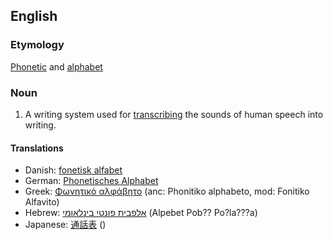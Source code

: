 ==English==
=== Etymology ===
[[Phonetic]] and [[alphabet]]

=== Noun ===
#A writing system used for [[transcribe|transcribing]] the sounds of human speech into writing.

==== Translations ====
*Danish: [[fonetisk alfabet]]
*German: [[Phonetisches Alphabet]]
*Greek: [[Φωνητικό αλφάβητο]] (anc: Phonitiko alphabeto, mod: Fonitiko Alfavito)
*Hebrew: [[אלפבית פונטי בינלאומי ]] (Alpebet Pob?? Po?la???a)
*Japanese: [[通話表]] ()

{{Wikipedia}}